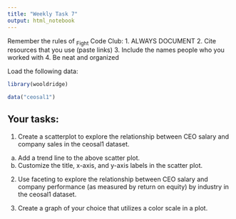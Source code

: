 ```yaml
---
title: "Weekly Task 7"
output: html_notebook
---
```



Remember the rules of ~Fight~ Code Club:
1. ALWAYS DOCUMENT
2. Cite resources that you use (paste links)
3. Include the names people who you worked with
4. Be neat and organized


Load the following data:
```r
library(wooldridge)

data("ceosal1")
```


## Your tasks:
1. Create a scatterplot to explore the relationship between CEO salary and company sales in the ceosal1 dataset.
a. Add a trend line to the above scatter plot.
b. Customize the title, x-axis, and y-axis labels in the scatter plot.

2. Use faceting to explore the relationship between CEO salary and company performance (as measured by return on equity) by industry in the ceosal1 dataset.

3. Create a graph of your choice that utilizes a color scale in a plot.